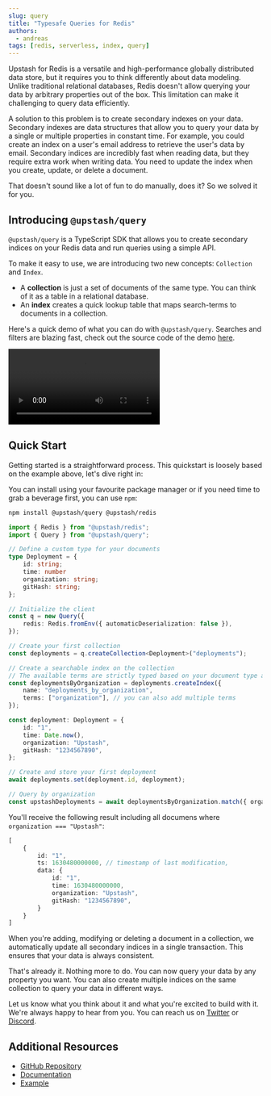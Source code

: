 ```yaml
---
slug: query
title: "Typesafe Queries for Redis" 
authors:
  - andreas
tags: [redis, serverless, index, query]
---
```



Upstash for Redis is a versatile and high-performance globally distributed data store, but it requires you to think differently about data modeling. Unlike traditional relational databases, Redis doesn't allow querying your data by arbitrary properties out of the box. This limitation can make it challenging to query data efficiently.

A solution to this problem is to create secondary indexes on your data. Secondary indexes are data structures that allow you to query your data by a single or multiple properties in constant time. For example, you could create an index on a user's email address to retrieve the user's data by email. Secondary indices are incredibly fast when reading data, but they require extra work when writing data. You need to update the index when you create, update, or delete a document.

That doesn't sound like a lot of fun to do manually, does it? So we solved it for you.


## Introducing `@upstash/query`


`@upstash/query` is a TypeScript SDK that allows you to create secondary indices on your Redis data and run queries using a simple API.



To make it easy to use, we are introducing two new concepts: `Collection` and `Index`.
- A **collection** is just a set of documents of the same type. You can think of it as a table in a relational database.
- An **index** creates a quick lookup table that maps search-terms to documents in a collection.



Here's a quick demo of what you can do with `@upstash/query`.
Searches and filters are blazing fast, check out the source code of the demo [here](https://github.com/upstash/examples/tree/main/examples/nextjs-upstash-query).

<video controls>
  <source src="/blog/upstash-query/query-demo.mp4" type="video/mp4"/>
</video>




## Quick Start

Getting started is a straightforward process. This quickstart is loosely based on the example above, let's dive right in:


You can install using your favourite package manager or if you need time to grab a beverage first, you can use `npm`:
```bash
npm install @upstash/query @upstash/redis
```

```ts
import { Redis } from "@upstash/redis";
import { Query } from "@upstash/query";

// Define a custom type for your documents
type Deployment = {
    id: string;
    time: number
    organization: string;
    gitHash: string;
};

// Initialize the client
const q = new Query({
    redis: Redis.fromEnv({ automaticDeserialization: false }),
});

// Create your first collection
const deployments = q.createCollection<Deployment>("deployments");

// Create a searchable index on the collection
// The available terms are strictly typed based on your document type above
const deploymentsByOrganization = deployments.createIndex({
    name: "deployments_by_organization",
    terms: ["organization"], // you can also add multiple terms
});

const deployment: Deployment = {
    id: "1",
    time: Date.now(),
    organization: "Upstash",
    gitHash: "1234567890",
};

// Create and store your first deployment
await deployments.set(deployment.id, deployment);

// Query by organization
const upstashDeployments = await deploymentsByOrganization.match({ organization: "Upstash" });
```
You'll receive the following result including all documens where `organization === "Upstash"`:

```ts
[
    {
        id: "1",
        ts: 1630480000000, // timestamp of last modification,
        data: {
            id: "1",
            time: 1630480000000,
            organization: "Upstash",
            gitHash: "1234567890",
        }
    }
]

```

When you're adding, modifying or deleting a document in a collection, we automatically update all secondary indices in a single transaction. This ensures that your data is always consistent.


That's already it. Nothing more to do. You can now query your data by any property you want. You can also create multiple indices on the same collection to query your data in different ways.





Let us know what you think about it and what you're excited to build with it. We're always happy to hear from you. You can reach us on [Twitter](https://twitter.com/upstash) or [Discord](https://upstash.com/discord).


## Additional Resources

- [GitHub Repository](https://github.com/upstash/query)
- [Documentation](https://upstash.com/docs/oss/sdks/ts/query/overview)
- [Example](https://query.upstash.app/)